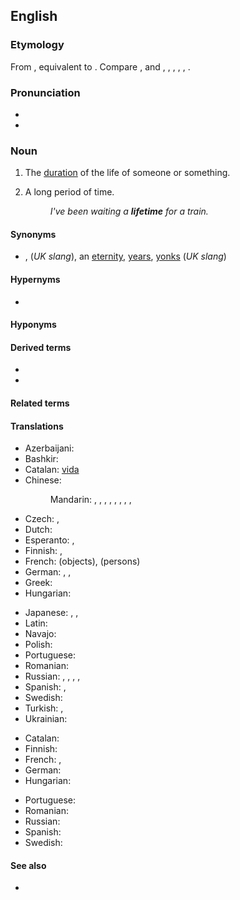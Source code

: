 {{also|life-time}}
==English==
{{wikipedia|dab=lifetime}}

===Etymology===
From {{inh|en|enm|liftime}}, equivalent to {{compound|en|life|time}}. Compare {{cog|stq|Lieuwendstied}}, {{cog|nl|leeftijd}} and {{m|nl|levenstijd}}, {{cog|nds-de|Levenstied}}, {{cog|de|Lebenszeit}}, {{cog|da|livstid}}, {{cog|sv|livstid}}, {{cog|is|líftími}}.

===Pronunciation===
* {{IPA|en|/ˈlaɪftaɪm/}}
* {{audio|en|en-us-lifetime.ogg|Audio (US)}}

===Noun===
{{en-noun}}

# The [[duration]] of the life of someone or something.
# {{lb|en|informal|hyperbole}} A long period of time.
#: ''I've been waiting a '''lifetime''' for a train.''

====Synonyms====
* {{sense|informal|hyperbolic: a long period of time}} {{l|en|ages}}, {{l|en|donkey's years}} (''UK slang''), an [[eternity]], [[years]], [[yonks]] (''UK slang'')

====Hypernyms====
* {{l|en|time}}

====Hyponyms====
{{col4
|en|chemical lifetime
|carrier lifetime
|minority carrier lifetime
|maximum segment lifetime
|mean lifetime
|object lifetime
|segment lifetime
}}

====Derived terms====
* {{l|en|life-timer}}
* {{l|en|once-in-a-lifetime}}

====Related terms====
{{rel4|en|legend in one's own lifetime
|[[all in a lifetime]], [[all in one's lifetime]]
|customer lifetime value
|fluorescence lifetime imaging
|give a man a fish and you feed him for a day; teach a man to fish and you feed him for a lifetime
|lifetime achievement award
|lifetime average daily dose
|lifetime cap
|lifetime employment
|lifetime exposure
|lifetime income tax
|lifetime job
|lifetime learning credit
|lifetime maximum benefit amount
|lifetime mobility
|lifetime mortgage
|lifetime payment cap
|lifetime policy
|lifetime rate cap
|lifetime reserve days
|lifetime reverse mortgage
|lifetime risk
|lifetime value
|of a lifetime
|once-in-a-lifetime
}}

====Translations====
{{trans-top|duration of the life of someone or something}}
* Azerbaijani: {{t+|az|ömür}}
* Bashkir: {{t|ba|ғүмер|sc=Cyrl}}
* Catalan: [[vida#Catalan|vida]] {{g|f}}
* Chinese:
*: Mandarin: {{t+|cmn|一生|tr=yīshēng|sc=Hani}}, {{t+|cmn|一輩子|sc=Hani}}, {{t+|cmn|一辈子|tr=yībèizi|sc=Hani}}, {{t+|cmn|壽命|sc=Hani}}, {{t+|cmn|寿命|tr=shòumìng|sc=Hani}}, {{t+|cmn|畢生|sc=Hani}}, {{t+|cmn|毕生|tr=bìshēng|sc=Hani}}, {{t+|cmn|輩子|sc=Hani}}, {{t+|cmn|辈子|tr=bèizi|sc=Hani}}
* Czech: {{t|cs|doba života|f}}, {{t|cs|životnost}}
* Dutch: {{t+|nl|leeftijd|m}}
* Esperanto: {{t|eo|vivodaŭro}}, {{t|eo|vivdaŭro}}
* Finnish: {{t+|fi|elinaika}}, {{t|fi|[[elämä|elämän]] [[aika]]}}
* French: {{t+|fr|durée de vie|f}} (objects), {{t+|fr|vie|f}} (persons)
* German: {{t+|de|Leben|n}}, {{t+|de|Lebensdauer|f}}, {{t+|de|Lebenszeit|f}}
* Greek: {{t+|el|βίος|m}}
* Hungarian: {{t+|hu|élettartam}}
{{trans-mid}}
* Japanese: {{t|ja|生涯|tr=しょうがい, shōgai|sc=Jpan}}, {{t+|ja|一生|tr=いっしょう, isshō|sc=Jpan}}, {{t|ja|一生涯|tr=いっしょうがい, isshōgai|sc=Jpan}}
* Latin: {{t+|la|aetas|f}}
* Navajo: {{t|nv|są́ náʼoogą́ą́ʼ}} {{qualifier|of a person; traditionally about 104 years}}
* Polish: {{t+|pl|życie|n}}
* Portuguese: {{t+|pt|vida|f}}
* Romanian: {{t|ro|durată de viață}}
* Russian: {{t|ru|продолжи́тельность жи́зни|f}}, {{t|ru|це́лая жизнь|f}}, {{t|ru|вся жизнь|f}}, {{t|ru|вре́мя жи́зни|n}} {{qualifier|of an object, function, etc.}}, {{t|ru|срок слу́жбы|m}} {{qualifier|equipment}}
* Spanish: {{t+|es|vida|f}}, {{t|es|toda la vida|f}}
* Swedish: {{t+|sv|livstid|c}}
* Turkish: {{t+|tr|ömür}}, {{t+|tr|yaşam}}
* Ukrainian: {{t+|uk|вік}}
{{trans-bottom}}

{{trans-top|informal, hyperbolic: a long period of time}}
* Catalan: {{t+|ca|eternitat|f}}
* Finnish: {{t+|fi|ikuisuus}}
* French: {{t+|fr|éternité|f}}, {{t+|fr|cent sept ans|m-p}}
* German: {{t+|de|Ewigkeit|f}}
* Hungarian: {{t+|hu|örökkévalóság}}
{{trans-mid}}
* Portuguese: {{t+|pt|vida|f}}
* Romanian: {{t+|ro|eternitate}}
* Russian: {{t+|ru|це́лая ве́чность|f}}
* Spanish: {{t+|es|eternidad|f}}
* Swedish: {{t+|sv|evighet|c}}
{{trans-bottom}}

====See also====
* {{l|en|three score and ten}}